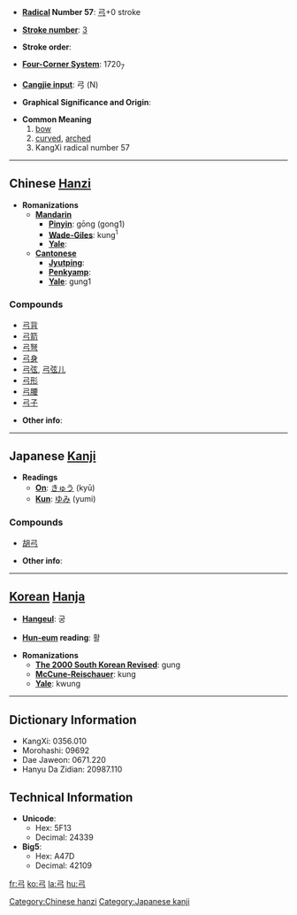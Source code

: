 * '''[[Wiktionary:Chinese radical index| Radical]] Number 57''': [[Wiktionary:Chinese radical index 弓|弓]]+0 stroke

* '''[[Wiktionary:Chinese total strokes index|Stroke number]]''': [[Wiktionary:Chinese total strokes index 3|3]]

* '''Stroke order''': 

* '''[[Wiktionary:Chinese four corner index|Four-Corner System]]''': 1720<sub>7</sub>

* '''[[Wiktionary:Chinese Cangjie index|Cangjie input]]''': 弓 (N)

* '''Graphical Significance and Origin''': 

* '''Common Meaning'''
*#[[bow]]
*# [[curved]], [[arched]]
*# KangXi radical number 57


----

== Chinese [[Hanzi]] ==

* '''Romanizations'''
** '''[[Mandarin]]'''
*** '''[[Pinyin]]''': gōng (gong1)
*** '''[[Wade-Giles]]''': kung<sup>1</sup>
*** '''[[Yale]]''': 
** '''[[Cantonese]]'''
*** '''[[Jyutping]]''':
*** '''[[Penkyamp]]''': 
*** '''[[Yale]]''': gung1

===Compounds===
*[[弓背]]
*[[弓箭]]
*[[弓弩]]
*[[弓身]]
*[[弓弦]], [[弓弦儿]]
*[[弓形]]
*[[弓腰]]
*[[弓子]]

* '''Other info''': 

----

== Japanese [[Kanji]] ==

* '''Readings'''
** '''[[On]]''': [[きゅう]] (kyū)
** '''[[Kun]]''': [[ゆみ]] (yumi)

===Compounds===
*[[胡弓]]

* '''Other info''':

----

== [[Korean]] [[Hanja]] ==

* '''[[Hangeul]]''': 궁

* '''[[Hun-eum]] reading''': 활

* '''Romanizations'''
** '''[[The 2000 South Korean Revised Romanization|The 2000 South Korean Revised]]''': gung
** '''[[McCune-Reischauer]]''': kung
** '''[[Yale]]''': kwung

----

== Dictionary Information ==

* KangXi: 0356.010
* Morohashi: 09692
* Dae Jaweon: 0671.220
* Hanyu Da Zidian: 20987.110

== Technical Information ==

* '''Unicode''':
** Hex: 5F13
** Decimal: 24339
* '''Big5''':
** Hex: A47D
** Decimal: 42109

[[Category:Chinese hanzi]]
[[Category:Japanese kanji]]

[[fr:弓]]
[[ko:弓]]
[[la:弓]]
[[hu:弓]]